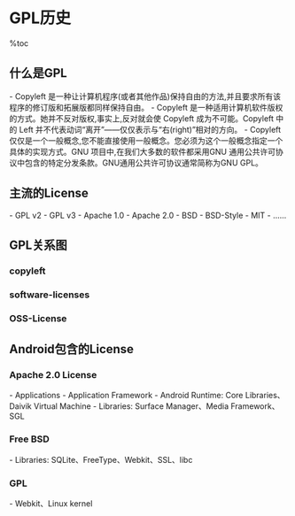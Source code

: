 = GPL历史 =

%toc

== 什么是GPL ==
- Copyleft 是一种让计算机程序(或者其他作品)保持自由的方法,并且要求所有该程序的修订版和拓展版都同样保持自由。
- Copyleft 是一种适用计算机软件版权的方式。她并不反对版权,事实上,反对就会使 Copyleft 成为不可能。Copyleft 中的 Left 并不代表动词“离开”——仅仅表示与“右(right)”相对的方向。
- Copyleft 仅仅是一个一般概念,您不能直接使用一般概念。您必须为这个一般概念指定一个具体的实现方式。GNU 项目中,在我们大多数的软件都采用GNU 通用公共许可协议中包含的特定分发条款。GNU通用公共许可协议通常简称为GNU GPL。

== 主流的License ==
- GPL v2
- GPL v3
- Apache 1.0
- Apache 2.0
- BSD
- BSD-Style
- MIT
- ......

== GPL关系图 ==
=== copyleft ===
{{http:pic/copyleft.png}}

=== software-licenses ===
{{http:pic/Infographic-of-popular-software-licenses.jpg}}

=== OSS-License ===
{{http:pic/OSS-License.jpg}}

== Android包含的License ==
=== Apache 2.0 License ===
- Applications
- Application Framework
- Android Runtime: Core Libraries、Daivik Virtual Machine
- Libraries: Surface Manager、Media Framework、SGL

=== Free BSD ===
- Libraries: SQLite、FreeType、Webkit、SSL、libc

=== GPL ===
- Webkit、Linux kernel


